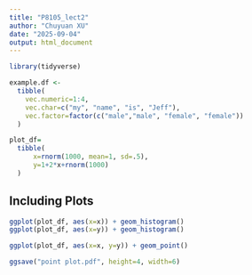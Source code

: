 ```yaml
---
title: "P8105_lect2"
author: "Chuyuan XU"
date: "2025-09-04"
output: html_document
---
```


```r
library(tidyverse)
```

```r
example.df <-
  tibble(
    vec.numeric=1:4,
    vec.char=c("my", "name", "is", "Jeff"),
    vec.factor=factor(c("male","male", "female", "female"))
  )

plot_df=
  tibble(
      x=rnorm(1000, mean=1, sd=.5),
      y=1+2*x+rnorm(1000)
  )
```

## Including Plots

```r
ggplot(plot_df, aes(x=x)) + geom_histogram()
ggplot(plot_df, aes(x=y)) + geom_histogram()
```

```r
ggplot(plot_df, aes(x=x, y=y)) + geom_point()
```

```r
ggsave("point plot.pdf", height=4, width=6)
```
